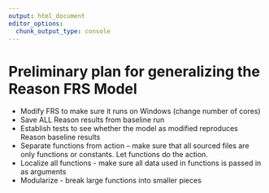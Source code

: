 ```yaml
---
output: html_document
editor_options: 
  chunk_output_type: console
---
```


# Preliminary plan for generalizing the Reason FRS Model

-   Modify FRS to make sure it runs on Windows (change number of cores)
-   Save ALL Reason results from baseline run
-   Establish tests to see whether the model as modified reproduces Reason baseline results
-   Separate functions from action -- make sure that all sourced files are only functions or constants. Let functions do the action.
-   Localize all functions - make sure all data used in functions is passed in as arguments
-   Modularize - break large functions into smaller pieces
